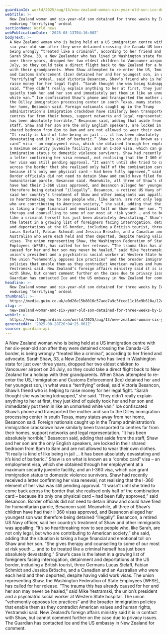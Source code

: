 ```yaml
---
guardianId: world/2025/aug/13/new-zealand-woman-six-year-old-son-ice-detention-us-ntwnfb
webTitle: >-
  New Zealand woman and six-year-old son detained for three weeks by Ice in US
  enduring ‘terrifying’ ordeal
sectionName: World news
webPublicationDate: '2025-08-13T04:16:00Z'
bodyText: >-
  A New Zealand woman who is being held at a US immigration centre with her
  six-year-old son after they were detained crossing the Canada-US border, is
  being wrongly “treated like a criminal”, according to her friend and advocate.
  Sarah Shaw, 33, a New Zealander who has lived in Washington state for just
  over three years, dropped her two eldest children to Vancouver airport on 24
  July, so they could take a direct flight back to New Zealand for a holiday
  with their grandparents. When Shaw attempted to re-enter the US, Immigration
  and Customs Enforcement (Ice) detained her and her youngest son, in what was a
  “terrifying” ordeal, said Victoria Besancon, Shaw’s friend who is helping to
  raise money for her legal fight. “Sarah thought she was being kidnapped,” she
  said. “They didn’t really explain anything to her at first, they just kind of
  quietly took her and her son and immediately put them in like an unmarked
  white van.” Ice confiscated Shaw’s phone and transported the mother and son to
  the Dilley immigration processing center in south Texas, many states away from
  her home, Besancon said. Foreign nationals caught up in the Trump
  administration’s immigration crackdown have similarly been transported to
  centres far from their homes, support networks and legal representation. “It
  has been absolutely horrible,” Besancon said, adding that aside from the
  staff, Shaw and her son are the only English speakers, are locked in their
  shared bedroom from 8pm to 8am and are not allowed to wear their own clothes.
  “It really is kind of like being in jail ... it has been absolutely
  devastating and it’s kind of barbaric.” Shaw is on what is known as a “combo
  card” visa – an employment visa, which she obtained through her employment at
  a maximum security juvenile facility, and an I-360 visa, which can grant
  immigration status to domestic violence survivors. Shaw had recently received
  a letter confirming her visa renewal, not realising that the I-360 element of
  her visa was still pending approval. “It wasn’t until she tried to come back
  across the border that she realised only half of the combination card –
  because it’s only one physical card – had been fully approved,” said Besancon.
  Border officials did not need to detain Shaw and could have filed for
  humanitarian parole, Besancon said. Meanwhile, all three of Shaw’s children
  have had their I-360 visas approved, and Besancon alleged her youngest son was
  therefore being detained “illegally”. Besancon, a retired US Navy officer,
  said her country’s treatment of Shaw and other immigrants was appalling. “It’s
  so heartbreaking now to see people who, like Sarah, are not only legal, but
  who are contributing to American society,” she said, adding that the situation
  is taking a huge financial and emotional toll on Shaw and her son. “She gives
  therapy and counselling to some of our most at risk youth … and to be treated
  like a criminal herself has just been absolutely devastating.” Shaw’s case is
  the latest in a growing list of foreigners facing interrogation, detainment
  and deportations at the US border, including a British tourist, three Germans
  Lucas Sielaff, Fabian Schmidt and Jessica Brösche, and a Canadian and an
  Australian who were each held and then deported, despite having valid work
  visas. The union representing Shaw, the Washington Federation of State
  Employees (WFSE), has called for her release. “The trauma this has already
  caused for her and her son may never be healed,” said Mike Yestramski, the
  union’s president and a psychiatric social worker at Western State hospital.
  The union “vehemently opposes Ice practices” and the broader immigration
  policies that enable them as they contradict American values and human rights,
  Yestramski said. New Zealand’s foreign affairs ministry said it is in contact
  with Shaw, but cannot comment further on the case due to privacy issues. The
  Guardian has contacted Ice and the US embassy in New Zealand for comment.
headline: >-
  New Zealand woman and six-year-old son detained for three weeks by Ice in US
  enduring ‘terrifying’ ordeal
thumbnail: >-
  https://media.guim.co.uk/a0d26e15b8016c57aee7a9c5fced11c16e9b610a/124_226_836_669/500.jpg
slug: >-
  new-zealand-woman-and-six-year-old-son-detained-for-three-weeks-by-ice-in-us-enduring-terrifying-ordeal
webUrl: >-
  https://www.theguardian.com/world/2025/aug/13/new-zealand-woman-six-year-old-son-ice-detention-us-ntwnfb
generatedAt: '2025-08-28T20:04:25.061Z'
source: guardian-api
---
```

A New Zealand woman who is being held at a US immigration centre with her six-year-old son after they were detained crossing the Canada-US border, is being wrongly “treated like a criminal”, according to her friend and advocate. Sarah Shaw, 33, a New Zealander who has lived in Washington state for just over three years, dropped her two eldest children to Vancouver airport on 24 July, so they could take a direct flight back to New Zealand for a holiday with their grandparents. When Shaw attempted to re-enter the US, Immigration and Customs Enforcement (Ice) detained her and her youngest son, in what was a “terrifying” ordeal, said Victoria Besancon, Shaw’s friend who is helping to raise money for her legal fight. “Sarah thought she was being kidnapped,” she said. “They didn’t really explain anything to her at first, they just kind of quietly took her and her son and immediately put them in like an unmarked white van.” Ice confiscated Shaw’s phone and transported the mother and son to the Dilley immigration processing center in south Texas, many states away from her home, Besancon said. Foreign nationals caught up in the Trump administration’s immigration crackdown have similarly been transported to centres far from their homes, support networks and legal representation. “It has been absolutely horrible,” Besancon said, adding that aside from the staff, Shaw and her son are the only English speakers, are locked in their shared bedroom from 8pm to 8am and are not allowed to wear their own clothes. “It really is kind of like being in jail ... it has been absolutely devastating and it’s kind of barbaric.” Shaw is on what is known as a “combo card” visa – an employment visa, which she obtained through her employment at a maximum security juvenile facility, and an I-360 visa, which can grant immigration status to domestic violence survivors. Shaw had recently received a letter confirming her visa renewal, not realising that the I-360 element of her visa was still pending approval. “It wasn’t until she tried to come back across the border that she realised only half of the combination card – because it’s only one physical card – had been fully approved,” said Besancon. Border officials did not need to detain Shaw and could have filed for humanitarian parole, Besancon said. Meanwhile, all three of Shaw’s children have had their I-360 visas approved, and Besancon alleged her youngest son was therefore being detained “illegally”. Besancon, a retired US Navy officer, said her country’s treatment of Shaw and other immigrants was appalling. “It’s so heartbreaking now to see people who, like Sarah, are not only legal, but who are contributing to American society,” she said, adding that the situation is taking a huge financial and emotional toll on Shaw and her son. “She gives therapy and counselling to some of our most at risk youth … and to be treated like a criminal herself has just been absolutely devastating.” Shaw’s case is the latest in a growing list of foreigners facing interrogation, detainment and deportations at the US border, including a British tourist, three Germans Lucas Sielaff, Fabian Schmidt and Jessica Brösche, and a Canadian and an Australian who were each held and then deported, despite having valid work visas. The union representing Shaw, the Washington Federation of State Employees (WFSE), has called for her release. “The trauma this has already caused for her and her son may never be healed,” said Mike Yestramski, the union’s president and a psychiatric social worker at Western State hospital. The union “vehemently opposes Ice practices” and the broader immigration policies that enable them as they contradict American values and human rights, Yestramski said. New Zealand’s foreign affairs ministry said it is in contact with Shaw, but cannot comment further on the case due to privacy issues. The Guardian has contacted Ice and the US embassy in New Zealand for comment.
